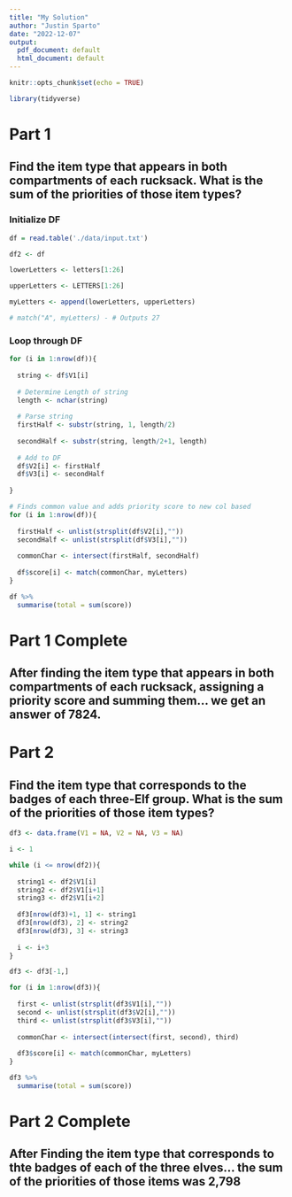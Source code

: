 ```yaml
---
title: "My Solution"
author: "Justin Sparto"
date: "2022-12-07"
output:
  pdf_document: default
  html_document: default
---
```


```r
knitr::opts_chunk$set(echo = TRUE)

library(tidyverse)
```


# Part 1
## Find the item type that appears in both compartments of each rucksack. What is the sum of the priorities of those item types?

###  Initialize DF
```r
df = read.table('./data/input.txt')

df2 <- df

```

```r
lowerLetters <- letters[1:26]

upperLetters <- LETTERS[1:26]

myLetters <- append(lowerLetters, upperLetters)

# match("A", myLetters) - # Outputs 27

```



### Loop through DF
```r

for (i in 1:nrow(df)){
  
  string <- df$V1[i]
  
  # Determine Length of string
  length <- nchar(string)
  
  # Parse string
  firstHalf <- substr(string, 1, length/2)
  
  secondHalf <- substr(string, length/2+1, length)
  
  # Add to DF
  df$V2[i] <- firstHalf
  df$V3[i] <- secondHalf
  
}

```



```r
# Finds common value and adds priority score to new col based
for (i in 1:nrow(df)){
  
  firstHalf <- unlist(strsplit(df$V2[i],""))
  secondHalf <- unlist(strsplit(df$V3[i],""))
  
  commonChar <- intersect(firstHalf, secondHalf)
  
  df$score[i] <- match(commonChar, myLetters)
}
```


```r
df %>%
  summarise(total = sum(score))

```

# Part 1 Complete
## After finding the item type that appears in both compartments of each rucksack, assigning a priority score and summing them... we get an answer of 7824.

# Part 2
## Find the item type that corresponds to the badges of each three-Elf group. What is the sum of the priorities of those item types?

```r

df3 <- data.frame(V1 = NA, V2 = NA, V3 = NA)

i <- 1

while (i <= nrow(df2)){
    
  string1 <- df2$V1[i]
  string2 <- df2$V1[i+1]
  string3 <- df2$V1[i+2]
    
  df3[nrow(df3)+1, 1] <- string1
  df3[nrow(df3), 2] <- string2
  df3[nrow(df3), 3] <- string3
 
  i <- i+3
}

df3 <- df3[-1,]
```


```r
for (i in 1:nrow(df3)){
  
  first <- unlist(strsplit(df3$V1[i],""))
  second <- unlist(strsplit(df3$V2[i],""))
  third <- unlist(strsplit(df3$V3[i],""))
  
  commonChar <- intersect(intersect(first, second), third)
  
  df3$score[i] <- match(commonChar, myLetters)
}
```


```r
df3 %>%
  summarise(total = sum(score))

```

# Part 2 Complete
## After Finding the item type that corresponds to thte badges of each of the three elves... the sum of the priorities of those items was 2,798


















